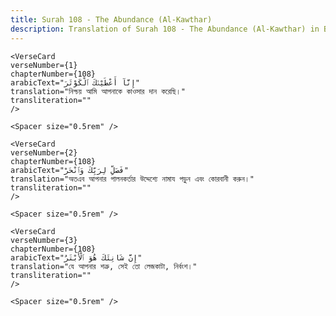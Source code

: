 ```yaml
---
title: Surah 108 - The Abundance (Al-Kawthar)  
description: Translation of Surah 108 - The Abundance (Al-Kawthar) in Bangla
---
```







    <VerseCard 
    verseNumber={1}
    chapterNumber={108}
    arabicText="إِنَّآ أَعْطَيْنَٰكَ ٱلْكَوْثَرَ"
    translation="নিশ্চয় আমি আপনাকে কাওসার দান করেছি।"
    transliteration=""
    />

    <Spacer size="0.5rem" />
                
    <VerseCard 
    verseNumber={2}
    chapterNumber={108}
    arabicText="فَصَلِّ لِرَبِّكَ وَٱنْحَرْ"
    translation="অতএব আপনার পালনকর্তার উদ্দেশ্যে নামায পড়ুন এবং কোরবানী করুন।"
    transliteration=""
    />

    <Spacer size="0.5rem" />
                
    <VerseCard 
    verseNumber={3}
    chapterNumber={108}
    arabicText="إِنَّ شَانِئَكَ هُوَ ٱلْأَبْتَرُ"
    translation="যে আপনার শত্রু, সেই তো লেজকাটা, নির্বংশ।"
    transliteration=""
    />

    <Spacer size="0.5rem" />
                